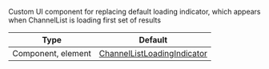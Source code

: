 Custom UI component for replacing default loading indicator, which appears when ChannelList is loading first set of results

| Type | Default |
| - | - |
| Component, element | [ChannelListLoadingIndicator](https://github.com/GetStream/stream-chat-react-native/blob/master/src/components/ChannelList/ChannelListLoadingIndicator.tsx) |

